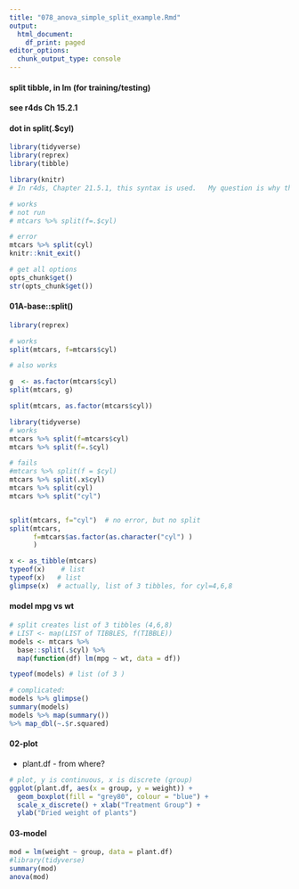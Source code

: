 ```yaml
---
title: "078_anova_simple_split_example.Rmd"
output:
  html_document:
    df_print: paged
editor_options:
  chunk_output_type: console
---
```


#### split tibble, in lm (for training/testing)
#### see r4ds Ch 15.2.1


#### dot in split(.$cyl)


```r
library(tidyverse)
library(reprex)
library(tibble)

library(knitr)
# In r4ds, Chapter 21.5.1, this syntax is used.   My question is why the dot in split(.$cyl)?

# works
# not run
# mtcars %>% split(f=.$cyl) 

# error
mtcars %>% split(cyl)
knitr::knit_exit()
```
```r
# get all options
opts_chunk$get()
str(opts_chunk$get())

```

#### 01A-base::split()
```r
library(reprex)

# works
split(mtcars, f=mtcars$cyl)

# also works

g  <- as.factor(mtcars$cyl)
split(mtcars, g)

split(mtcars, as.factor(mtcars$cyl))

library(tidyverse)
# works
mtcars %>% split(f=mtcars$cyl)
mtcars %>% split(f=.$cyl)

# fails
#mtcars %>% split(f = $cyl)
mtcars %>% split(.x$cyl)
mtcars %>% split(cyl)
mtcars %>% split("cyl")


split(mtcars, f="cyl")	# no error, but no split
split(mtcars, 
	  f=mtcars$as.factor(as.character("cyl") )
	  )
```


```r
x <- as_tibble(mtcars)
typeof(x)    # list
typeof(x)   # list
glimpse(x)  # actually, list of 3 tibbles, for cyl=4,6,8


```

#### model mpg vs wt
```r

# split creates list of 3 tibbles (4,6,8)
# LIST <- map(LIST of TIBBLES, f(TIBBLE))
models <- mtcars %>% 
  base::split(.$cyl) %>% 
  map(function(df) lm(mpg ~ wt, data = df))

typeof(models) # list (of 3 )

# complicated:
models %>% glimpse()
summary(models)
models %>% map(summary()) 
%>% map_dbl(~.$r.squared)

```


#### 02-plot
  *  plant.df  - from where?
```r
# plot, y is continuous, x is discrete (group)
ggplot(plant.df, aes(x = group, y = weight)) +
  geom_boxplot(fill = "grey80", colour = "blue") +
  scale_x_discrete() + xlab("Treatment Group") +
  ylab("Dried weight of plants")
```
#### 03-model
```r
mod = lm(weight ~ group, data = plant.df)
#library(tidyverse)
summary(mod)
anova(mod)
```



